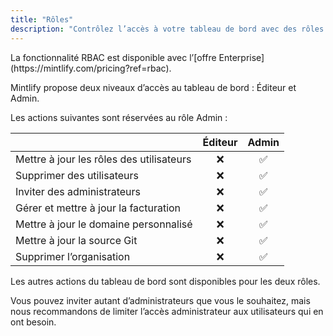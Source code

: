 ```yaml
---
title: "Rôles"
description: "Contrôlez l’accès à votre tableau de bord avec des rôles."
---
```


<Info>
  La fonctionnalité RBAC est disponible avec l’[offre Enterprise](https://mintlify.com/pricing?ref=rbac).
</Info>

Mintlify propose deux niveaux d’accès au tableau de bord : Éditeur et Admin.

Les actions suivantes sont réservées au rôle Admin :

|                         | Éditeur | Admin |
| ----------------------- | :-----: | :---: |
| Mettre à jour les rôles des utilisateurs |   ❌   |  ✅   |
| Supprimer des utilisateurs |   ❌   |  ✅   |
| Inviter des administrateurs |   ❌   |  ✅   |
| Gérer et mettre à jour la facturation |   ❌   |  ✅   |
| Mettre à jour le domaine personnalisé |   ❌   |  ✅   |
| Mettre à jour la source Git |   ❌   |  ✅   |
| Supprimer l’organisation |   ❌   |  ✅   |

Les autres actions du tableau de bord sont disponibles pour les deux rôles.

Vous pouvez inviter autant d’administrateurs que vous le souhaitez, mais nous recommandons de limiter l’accès administrateur aux utilisateurs qui en ont besoin.
